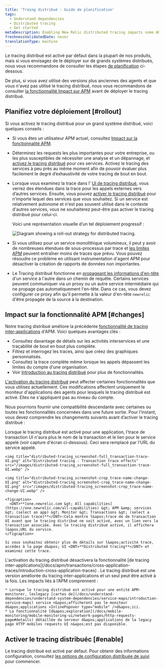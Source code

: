 ```yaml
---
title: 'Traing distribué : Guide de planification'
tags:
  - Understand dependencies
  - Distributed tracing
  - Get started
metaDescription: Enabling New Relic distributed tracing impacts some APM features.
freshnessValidatedDate: never
translationType: machine
---
```


Le tracing distribué est activé par défaut dans la plupart de nos produits, mais si vous envisagez de le déployer sur de grands systèmes distribués, nous vous recommandons de consulter les étapes [de planification](#rollout) ci-dessous.

De plus, si vous avez utilisé des versions plus anciennes des agents <InlinePopover type="apm" />et que vous n&apos;avez pas utilisé le tracing distribué, nous vous recommandons de consulter [la fonctionnalité Impact sur APM](#changes) avant de déployer le tracing distribué.

## Planifiez votre déploiement [#rollout]

Si vous activez le tracing distribué pour un grand système distribué, voici quelques conseils :

* Si vous êtes un utilisateur APM actuel, consultez [Impact sur la fonctionnalité APM](#changes).

* Déterminez les requests les plus importantes pour votre entreprise, ou les plus susceptibles de nécessiter une analyse et un dépannage, et [activez le tracing distribué](#enable) pour ces services. Activez le tracing des services à peu près au même moment afin de pouvoir évaluer plus facilement le degré d’exhaustivité de votre tracing de bout en bout.

* Lorsque vous examinez la trace dans l’ [UI de tracing distribué](/docs/apm/distributed-tracing/ui-data/understand-use-distributed-tracing-data), vous verrez des étendues dans la trace pour les appels externes vers d’autres services. Ensuite, vous pouvez [activer le tracing distribué](#enable) pour n’importe lequel des services que vous souhaitez. Si un service est relativement autonome et n&apos;est pas souvent utilisé dans le contexte d&apos;autres services, vous ne souhaiterez peut-être pas activer le tracing distribué pour celui-ci.

  Voici une représentation visuelle d’un tel déploiement progressif :

  <img title="Diagram showing a roll-out strategy for distributed tracing." alt="Diagram showing a roll-out strategy for distributed tracing." src="/images/distributed-tracing_diagram_distributed-tracing-rollout.webp" />

* Si vous utilisez <InlinePopover type="apm" />pour un service monolithique volumineux, il peut y avoir de nombreuses étendues de sous-processus par trace et [les limites APM](/docs/distributed-tracing/ui-data/understand-use-distributed-tracing-ui/#rules-limits) peuvent entraîner moins de traces que prévu. Vous pouvez résoudre ce problème en utilisant instrumentation d&apos;agent APM pour désactiver la création de rapports de données non importantes.

* Le Tracing distribué fonctionne en [propageant les informations d&apos;en-tête](/docs/distributed-tracing/concepts/how-new-relic-distributed-tracing-works/#headers) d&apos;un service à l&apos;autre dans un chemin de requête. Certains services peuvent communiquer via un proxy ou un autre service intermédiaire qui ne propage pas automatiquement l&apos;en-tête. Dans ce cas, vous devez configurer ce proxy afin qu&apos;il permette à la valeur d&apos;en-tête `newrelic` d&apos;être propagée de la source à la destination.

## Impact sur la fonctionnalité APM [#changes]

Notre tracing distribué améliore la précédente [fonctionnalité de tracing inter-applications](/docs/apm/transactions/cross-application-traces/introduction-cross-application-traces) d&apos;APM. Voici quelques avantages clés :

* Consultez davantage de détails sur les activités interservices et une traçabilité de bout en bout plus complète.
* Filtrez et interrogez les traces, ainsi que créez des graphiques personnalisés.
* Consultez la trace complète même lorsque les appels dépassent les limites du compte d&apos;une organisation.
* Voir [Introduction au tracing distribué](/docs/intro-distributed-tracing) pour plus de fonctionnalités.

[L&apos;activation du tracing distribué](/docs/understand-dependencies/distributed-tracing/get-started/introduction-distributed-tracing#enable) peut affecter certaines fonctionnalités <InlinePopover type="apm" />que vous utilisez actuellement. Ces modifications affectent uniquement le moniteur d&apos;applications des agents pour lesquels le tracing distribué est activé. Elles ne s&apos;appliquent pas au niveau du compte.

Nous pourrions fournir une compatibilité descendante avec certaines ou toutes les fonctionnalités concernées dans une future sortie. Pour l’instant, vous devez comprendre les changements suivants avant d’activer le tracing distribué :

<CollapserGroup>
  <Collapser id="txn-trace-changes" title="trace de transaction UI affiche les URL de service et non les liens de transaction">
    Lorsque le tracing distribué est activé pour une application, l&apos;trace de transaction UI n&apos;aura plus le nom de la transaction et le lien pour le service appelé (voir capture d&apos;écran ci-dessous). Ceci sera remplacé par l&apos;URL du service appelé.

    <img title="distributed-tracing_screenshot-full_transaction-trace-UI.png" alt="Distributed tracing - Transaction trace effects" src="/images/distributed-tracing_screenshot-full_transaction-trace-UI.webp" />

    <img title="distributed-tracing_screenshot-crop_trace-name-change-UI.png" alt="distributed-tracing_screenshot-crop_trace-name-change-UI.png" src="/images/distributed-tracing_screenshot-crop_trace-name-change-UI.webp" />

    <figcaption>
      <DNT>**[one.newrelic.com &gt; All capabilities](https://one.newrelic.com/all-capabilities) &gt; APM &amp; services &gt; (select an app) &gt; Monitor &gt; Transactions &gt; (select a transaction trace)**</DNT>:Cela montre l&apos;trace de de transaction UI avant que le tracing distribué ne soit activé, avec un lien vers la transaction associée. Avec le tracing distribué activé, il affichera l&apos;URL du service.
    </figcaption>

    Si vous souhaitez obtenir plus de détails sur l&apos;activité trace, accédez à la page d&apos; UI <DNT>**Distributed tracing**</DNT> et examinez cette trace.
  </Collapser>

  <Collapser id="cat-disabled" title="Le tracing inter-applications sera désactivé">
    L&apos;activation du tracing distribué désactivera la fonctionnalité [de tracing inter-applications](/docs/apm/transactions/cross-application-traces/introduction-cross-application-traces) . Le tracing distribué est une version améliorée du tracing inter-applications et un seul peut être activé à la fois.
  </Collapser>

  <Collapser id="maps-no-browser-mobile" title="Impacts liés à monitoring des applications mobiles">
    Les impacts liés à l’APM comprennent :

    * Lorsque le tracing distribué est activé pour une entité APM-monitorer, leslegacy [cartes de](/docs/understand-dependencies/understand-system-dependencies/service-maps/introduction-service-maps) service n&apos;afficheront pas le moniteur d&apos;applications <InlinePopover type="mobile" />d&apos;ici.
    * La fonctionnalité [d&apos;exploration](/docs/mobile-monitoring/mobile-monitoring-ui/network-pages/http-requests-page#details) détaillée du serveur d&apos;applications de la legacy page HTTP mobiles requests UI n&apos;est pas disponible.
  </Collapser>
</CollapserGroup>

## Activer le tracing distribuéc [#enable]

Le tracing distribué est activé par défaut. Pour obtenir des informations configuration, consultez [les options de configuration distribuée de suivi](/docs/distributed-tracing/concepts/quick-start) pour commencer.